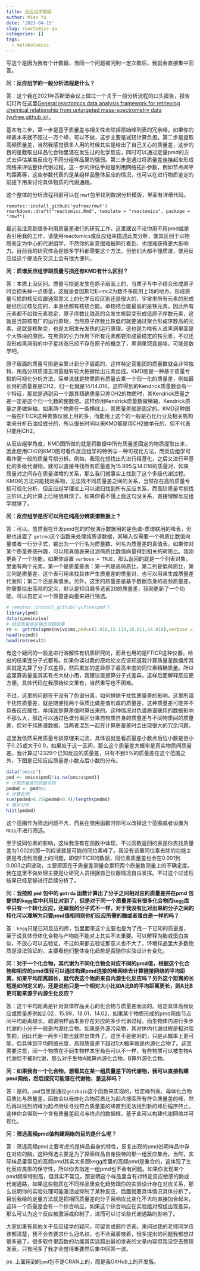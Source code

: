 ```yaml
---
title: 反应组学答疑
author: Miao Yu
date: '2023-04-15'
slug: reactomics-qa
categories: []
tags:
  - metabolomics
---
```

写这个是因为我有个计数器，当同一个问题被问到一定次数后，我就会直接集中回答。

**问：反应组学的一般分析流程是什么？**

答：这个我在2021年匹斯堡会议上做过一个关于一般分析流程的口头报告，报告幻灯片在这里[General reactomics data analysis framework for retrieving chemical relationship from untargeted mass-spectrometry data (yufree.github.io)](http://yufree.github.io/presentation/reactomics/pres-pittcon#1)。

基本有三步，第一步是基于质量差与相关性去除掉原始峰列表的冗余峰，如果你的峰表本来就不超过一万个峰，可以不做，这步主要是减轻计算负担。第二步是提取高频质量差，当然我感觉很多人用的时候其实是给出了自己关心的质量差，这步的目的是截取出样品化合物里潜在发生过的化学反应，同时可以通过定量pmd的方式去评估某类反应在不同分组样品里的强弱。第三步是通过将质量差连接起来形成网络来评估整体代谢过程，这一步的评估手段是利用网络拓扑参数，例如节点间平均距离等，这些参数代表的是某组样品整体反应的情况，也可以在进行物质鉴定的前提下用来讨论具体物质的代谢通路。

这个整体的分析流程目前可以在`rmwf`包里找到数据分析模版，里面有详细代码。

```
remotes::install_github('yufree/rmwf')
rmarkdown::draft("reactomics.Rmd", template = "reactomics", package = "rmwf")
```

最近我注意到很多利用质量差进行的研究工作，这里建议不论你用不用pmd或是否引用我的工作，请使用reactomics或反应组来描述此类分析，使其区别于以物质鉴定为中心的代谢组学，不然你的新意很难被同行看到，也很难获得更大影响力。目前我的研究体会是很多学科都需要这个方法，但他们大都不懂质谱，使用反应组这个提法在交流上会有很大便利。

**问：质谱反应组学跟质量亏损还有KMD有什么区别？**

答：本质上没区别。质量亏损是发生在原子层面上的，当质子与中子结合形成原子时会损失掉一点质量，这就是爱因斯坦E=mc2为数不多能用上场的地方。形成质量亏损的核反应跟通常意义上的化学反应区别还是很大的，宇宙里所有元素的形成是经历过核反应的，本身也都有核结合能。单核结合能最高的是铁元素，因此所有元素都不如铁元素稳定，原子序数比铁高的会发生核裂变形成低原子序数元素，这就是当前核电厂的运行原理，当然原子序数比铁低的就要通过聚合形成序数高的元素，这就是核聚变，也是太阳发光发热的运行原理。这也是为啥有人说黑洞里面是个大铁块的原因，在黑洞的引力作用下所有元素都要形成最稳定的铁元素，不过还没形成黑洞前的中子星状态已经不存在原子的概念了，黑洞里究竟是啥，可能是数学吧。

原子层面的质量亏损是会累计到分子层面的，这样特定官能团的质量数就会非常独特，用高分辨质谱去测量就有较大把握给出元素组成。KMD图是一种基于质量亏损的可视化分析方法，简单说就是物质原有质量去乘一个归一化的质量差，例如最长用的质量差是CH2，归一化就是14/14.016，这样得到的Kendrick质量数会有一个特征，那就是遇到另一个跟其精确质量只差CH2的物质时，其Kendrick质量之差一定是这个归一化数的整数倍。这样你用Kendrick质量数做横轴，Kendrick质量之差做纵轴，如果两个物质在一条横线上，其质量差就是固定的。KMD这种图一般在FTICR这种贵族仪器上用的多，而能用上这个的一般是石化行业及相关机构拿来分析石油烃成分的，所以很长时间以来KMD都是用CH2做单元的，但不代表只能用CH2。

从反应组学角度，KMD图所做的就是将数据中所有质量差固定的物质提取出来，因此使用CH2的KMD图可看作反应组学的特例与一种可视化方法，而反应组学可看作更一般的质量亏损分析。例如，我现在想找出先进行羟基化，之后又进行甲基化的多级代谢物，就可以直接寻找所有质量差为15.995与14.016的质量对，如果质量对之间存在质量递增的关系，那么我们就事实上找到了这个多级代谢过程。KMD的方法只能找同系物，无法找不同质量差之间的关系，当然存在高阶质量亏损可视化分析，但反应组学理论上可以递归找到所有反应关系，而高阶质量亏损找三阶以上的计算上已经很麻烦了。如果你看不懂上面这句没关系，直接理解反应组学就够了。

**问：反应组学是否可以用在纯高分辨质谱数据上？**

答：可以。虽然我在开发pmd包的时候演示数据用的是色谱-质谱联用的峰表，但是也设置了 `getrmd`这个函数来处理纯质谱数据，其输入仅需要一个荷质比数值向量或者一行分子式，输出为一个行名为质量数、列名为质量差的真值表。如果你对某个质量差感兴趣，可以用真值表来过滤荷质比数值向量得到相关的荷质比。我刚更新了一个功能，如果你设置 `verbose = TRUE`，那么返回的就是一个列表对象，里面有两个元素，第一个是质量差表：第一列是高荷质比，第二列是低荷质比，第三列是质量差，这个表可用来找具体产生质量差的质量对，也可以用来生成质量差代谢网；第二个还是真值表。另外，这里的质量差是基于数据自身的高频质量差，你需要给出高频的定义，默认是10且最多选前20的质量差，我刚更新了一个功能，可以自定义一个质量差向量来进行筛选。

```r
# remotes::install_github('yufree/pmd')
library(pmd)
data(spmeinvivo)
# 给定质量差且输出详细结果
re <- getrda(spmeinvivo$mz,pmd=c(2.016,15.119,18.011,14.016),verbose = T)
head(re$mdt)
head(re$result)
```

有这个疑问的一般是进行溶解性有机质研究的，而且也用的是FTICR这种仪器，给出的结果连分子式都有。如果你读过我的原始论文应该知道我计算质量差数据库其实就是先算了分子式差异，然后累加的差异原子最高丰度的同位素精确质量。所以这里算质量差其实有点大材小用，我建议直接算分子式差异，这样后面解释反应更方便。具体代码在我原始论文里有，当然重写也不困难。

不过，这里的问题在于没有了色谱分离，如何排除干扰性质量差的影响。这里所谓干扰性质量差，就是随便找两个荷质比做差值形成的质量差，这种质量差可能并不具备反应属性，单纯就是算差值时算出来的。这种情况对色谱质谱联用的数据影响不那么大，那边可以通过色谱分离区分来自物质自身的质量差与不同物质间的质量差，但对于纯质谱数据，当两者混到一起在计算质量差时会出现很大的冗余问题，

这里我依然采用质量亏损原理来过滤，具体说就是看质量差小数点后位小数是否小于0.25或大于0.9，如果处于这一区间，那么这个质量差大概率是真实物质间质量差。我计算过12329个已知反应的质量差，只有不到5%的质量差在这个范围之外，下图是已知反应质量差小数点后小数的分布。

```r
data("omics")
pmd <- omics$pmd[!is.na(omics$pmd)]
# 计算质量差的质量亏损
pmdmd <- pmd%%1
# 计算比例
sum(pmdmd>0.25&pmdmd<0.9)/length(pmdmd)
# 展示分布
hist(pmdmd)
```

这个范围作为筛选问题不大，而且在使用函数时你可以改掉这个范围或者设置为`NULL`不进行筛选。

至于说同位素的影响，这块我没有在函数中体现，不过函数返回的表是你去找质量差为1.002的那一列应该就是可能的同位素峰了。我没有设置同位素去除的功能主要是考虑到测量上的问题，即使FTICR的数据，同位素质量差也会在0.001到0.003之间波动，主要原因在于质量差测量会累积两个质量数测量上的不确定度。我在这里不做处理主要是让研究人员根据自己仪器情况自由发挥。不过这个过滤后结果已经足够进行后续分析了。

**问：我按照 `pmd` 包中的 `getrda` 函数计算出了分子之间相对应的质量差并在pmd 包提供的`kegg`库中利用比对到了，但是对于同一个质量差我有很多化合物而`kegg`库中只有一个转化反应，还跟我的分子式不一样，对于我没有比对出来的分子之间的转化可以理解为只要pmd值相同则他们反应所需的酶或者蛋白是一样的吗？**

答：`kegg`只是已知反应的库，包里面带这个主要也是为了找一下已知的质量差，至于说具体母体化合物与产物能不能对上其实不太重要。可以解释为酶或蛋白类似，不放心可以去验证，不过如果都去验证那意义也不大了，环境样品里大多数物质是没法验证的，主要看他们整体变化趋势是否随你实验设计有变化。

**问：对于一个化合物，其代谢为不同化合物会对应不同的pmd值，根据这个化合物和相应的pmd值我可以通过构建pmd连接的峰网络去计算链接网络的平均距离，如果平均距离越长，就代表这个物质来自内源生化反应吗？另外这个距离的长短是如何定义的，还是说他只是一个相对大小比如A比B的平均距离更长，则A比B更可能来源于内源生化反应？**

答：这个平均距离是针对具体样品关心的化合物与质量差而谈的。给定具体高频反应或质量差例如2.02，15.99，18.01，14.02，如果某个物质形成的pmd网络节点间平均距离越长，越说明样品本身存在对应的多步代谢过程，而生物体内进行多步代谢的小分子一般是内源化合物。如果是外源污染物，其对体内代谢过程是相对陌生的，因此代谢一两步可能也就排出体外了。这里不是绝对的，只是从概率上更可能，但具体到平均网络长度，高频质量差下超过5大概率就是内源化合物了。这里需要注意，同一个物质在不同生物样本里角色可以不一样，有些物质可以被生物A代谢但不被B代谢，那么对于生物A就算内源化合物，B算外源化合物。

**问：如果我有一个化合物，想看其在某一组质量差下的代谢物，我可以直接构建pmd网络，然后探究可能潜在代谢物，是这样吗？**

答：是的。`pmd`包里是通过`getchain`这个函数来实现的，给定峰列表、母体化合物荷质比与质量差，函数会以母体化合物荷质比为起点搜索所有符合质量差的峰，然后再以找到的峰为起点继续寻找符合质量差的峰直到无法找到新的峰后程序终止。这样你会得到一个含有质量差起点与终点的数据框，基于此可以构建代谢网络并可视化。

**问：筛选高频pmd值构建网络的目的是什么呢？**

答：筛选高频pmd主要考虑的是样品自身的特性，反复出现的pmd说明样品中存在对应的酶，这种筛选主要是为了探索样品自身独特的那一组反应集合。当然，实际样品里常见的高频pmd其实大多跟kegg库里的高频pmd是重合的，这体现了生化反应类型的保守性，所以你去指定一组pmd也不会有问题。如果你发现某个pmd频率特别高，但其实不常见，那说明这个样品里含有对特定反应敏感的酶或代谢通路，如果这些物质在不同样品里变化趋势跟你的实验设计存在对应关系，那么说明你的实验处理可能激活或抑制了某种反应，后面就要具体情况具体分析了。目前我给的定量方法就是把相同质量差的分子且响应比变化不大的直接加合起来，这样一个质量差会有一个综合响应，如果这个综合响应在实验组对照组出现差异，那么可认为这个反应被激活或抑制了，进而可以讨论些代谢通路的影响了。

大家如果有其他关于反应组学的疑问，可留言或邮件咨询。来问过我的老师同学应该都清楚，我不会去要求什么冠名权，也不会藏着掖着，很多提出的问题我都想过很多遍了。很多软件里函数的功能其实远超出最初发表的文章内容但我没空去整理发表，只有问多了我才会觉得重要然后集中回答一波。

ps. 上面用到的`pmd`包不是CRAN上的，而是我GitHub上的开发版。
